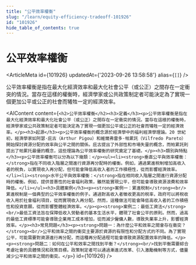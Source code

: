 ```yaml
---
title: "公平效率權衡"
slug: "/learn/equity-efficiency-tradeoff-101926"
id: "101926"
hide_table_of_contents: true
---
```



# 公平效率權衡

<ArticleMeta id={101926} updatedAt={'2023-09-26 13:58:58'} alias={`[]`} />
<div className='border-solid border-b border-t-0 my-4 border-[var(--ifm-color-gray-300)]' />

公平效率權衡是指在最大化經濟效率和最大化社會公平（或公正）之間存在一定衝突的情況。當存在這樣的權衡時，經濟學家或公共政策制定者可能決定為了實現一個更加公平或公正的社會而犧牲一定的經濟效率。

<AIContent content={`<h2>公平效率權衡</h2><h3>定義</h3><p>公平效率權衡是指在最大化經濟效率和最大化社會公平（或公正）之間存在一定衝突的情況。當存在這樣的權衡時，經濟學家或公共政策制定者可能決定為了實現一個更加公平或公正的社會而犧牲一定的經濟效率。</p><h3>起源</h3><p>公平效率權衡的概念源於經濟學中的福利經濟學理論。20 世紀初，經濟學家如阿瑟·庇古（Arthur Pigou）和維爾弗雷多·帕累託（Vilfredo Pareto）開始探討資源分配的效率與公平之間的關係。庇古提出了外部性和市場失靈的概念，而帕累託則提出了帕累托最優的概念，這些理論為公平效率權衡的研究奠定了基礎。</p><h3>類別與特點</h3><p>公平效率權衡可以分為以下幾類：</p><ul><li><strong>垂直公平與效率權衡：</strong>指在不同收入階層之間進行資源再分配時的權衡。例如，通過累進税制增加高收入者的税負，以實現收入再分配，但可能會降低高收入者的工作積極性，從而影響經濟效率。</li><li><strong>水平公平與效率權衡：</strong>指在相同收入階層之間進行資源分配時的權衡。例如，提供普惠性的社會福利政策，雖然能實現公平，但可能會導致資源浪費和效率降低。</li></ul><h3>具體案例</h3><p><strong>案例一：累進税制</strong><br/>累進税制是一個典型的公平效率權衡的例子。通過對高收入者徵收更高的税率，政府可以將税收收入用於社會福利項目，從而實現收入再分配。然而，這種做法可能會降低高收入者的工作積極性和投資意願，從而影響整體經濟效率。</p><p><strong>案例二：最低工資法</strong><br/>最低工資法旨在保障低收入勞動者的基本生活水平，體現了社會公平的原則。然而，過高的最低工資標準可能會導致企業用工成本增加，從而減少僱傭人數，導致失業率上升，影響經濟效率。</p><h3>常見問題</h3><p><strong>問題一：為什麼公平和效率之間會存在衝突？</strong><br/>公平和效率之間的衝突主要源於資源的有限性和分配方式的不同。為了實現公平，可能需要對資源進行再分配，而這種再分配過程可能會導致資源配置效率的降低。</p><p><strong>問題二：如何在公平和效率之間找到平衡？</strong><br/>找到平衡需要綜合考慮社會的具體情況和政策目標。政策制定者可以通過漸進式改革、引入激勵機制等方式，儘量減少公平和效率之間的衝突。</p>`} id={101926} />
